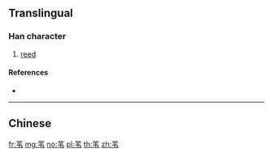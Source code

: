 {{character info/new}}
{{also|葦}}
==Translingual==

===Han character===
{{Han char|rn=140|rad=艸|as=04|sn=10|four=|canj=TQS}}

# [[reed]]

====References====
* {{Han ref|kx=1022.181|hdz=53178.030|uh=82C7|ud=33479}}

----

==Chinese==
{{zh-see|葦}}

[[fr:苇]]
[[mg:苇]]
[[no:苇]]
[[pl:苇]]
[[th:苇]]
[[zh:苇]]